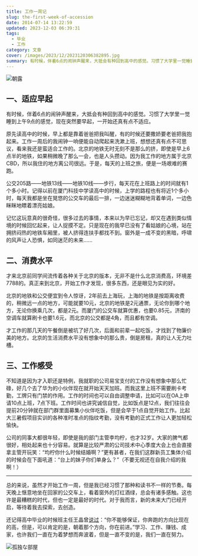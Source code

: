 ```yaml
---
title: 工作一周记
slug: the-first-week-of-accession
date: 2014-07-14 13:22:59
updated: 2023-12-03 06:39:31
tags:
  - 毕业
  - 工作
category: 文章
cover: /images/2023/12/2023120306382895.jpg
summary: 有时候，伴着6点的闹钟声醒来，大抵会有种回到高中的感觉。习惯了大学里一觉睡到上午9点的感觉，现在突然要早起，一开始还真有点不适应。
---
```


![朝露](/images/2023/12/2023120306305570.jpg)

## 一、适应早起

有时候，伴着6点的闹钟声醒来，大抵会有种回到高中的感觉。习惯了大学里一觉睡到上午9点的感觉，现在突然要早起，一开始还真有点不适应。

原先读高中的时候，早上都是靠着爸爸把我叫醒，有的时候还要撒娇要老爸把我抱起来。工作一周后的我闹钟一响便能自动爬起来洗漱上班，想想还真有点不可思议，看来我还是蛮适合工作的。北京的地铁无时无刻不是那么的挤，即使是早上6点半的地铁，如果稍微晚了那么一会，也是人头攒动。因为我工作的地方属于北京CBD，所以我住的地方离公司很远。于是，每天的上班之旅，便是一场艰难的赛跑。

公交205路——地铁13线——地铁10线——步行，每天花在上班路上的时间就有1个多小时。记得以前在厦门科技中学读高中的时候，上学的路程也有将近1个多小时，每天我都是坐在晃悠的公交车的最后一排，一边迷迷糊糊地背着单词，一边色眯眯地瞟着漂亮姑娘。

记忆这玩意真的很奇怪，很多过去的事情，本来以为早已忘记，却又在遇到类似情境的时候回忆起来，让人捉摸不定。只是现在的我早已没有了看姑娘的心境，站在拥挤闷热的地铁车厢里，被人挤得连扶手都找不到。窗外是一成不变的黑暗，呼啸的风声让人恐惧，如同迷茫的未来……

## 二、消费水平

才来北京前同学间流传着各种关于北京的版本，无非不是什么北京消费高，环境差7788的。真正来到北京，开始工作才发现，很多东西，还是眼见为实的好。

北京的地铁和公交便宜到令人惊讶，2年前去上海玩，上海的地铁是按距离收费的，稍微远一点的地方，可能就要10元，北京的地铁是2元通票，无论你到哪个地方，无论你换乘几次，都是2元。而厦门的公交车就算优惠，也要0.85元，济南的空调车就算刷卡也要1.6元，而北京的公交都是4角，而且都有空调。

才工作的那几天的午餐倒是被坑了好几次，后面和前辈一起吃饭，才找到了物廉价美的地方。北京的生活消费水平没有想象中的那么贵，倒是房租，真的让人无力吐槽。

## 三、工作感受

不知道是因为才入职还是特例，我就职的公司易宝支付的工作没有想象中那么忙碌，好几个去了华为的小伙伴现在就开始天天加班。而我这里上班不需要刷卡考勤，工牌只有门禁的作用。工作的时间也可以自由调整申请，比如可以在OA上申请10点上班，7点下班。工作时间也讲究诚信自觉，比如饭点是12点，我们往往会提前20分钟就在部门群里面募集小伙伴吃饭，但是会早于1点自觉开始工作。比起大三暑假项目实训的各种准时准点的指纹考勤，没有考勤的正式工作让人更加轻松愉快。

公司的同事大都很年轻，即使是我的部门主管李均柠，也才32岁。大家的脾气都很好，相处起来也十分容易。就算是比较严肃的公司技术中心季度大会上也会直接拿主管开玩笑：“均柠你什么时候结婚啊？”更有甚者，在我们这群新员工集体介绍的时候会在下面吼道：“台上的妹子你们单身么？”（不要无视还在自我介绍的我啊！）

---

总的来说，虽然才开始工作一周，但是我已经习惯了那种和读书不一样的节奏。每天晚上惬意地坐在回家的公交车上，看着窗外的灯红酒绿，总会有诸多感触。这也许是最糟糕的时代，但也一定是最好的时代。对于我而言，新的未来大门已经开启，等待着我去探索，去创造。

还记得高中毕业的时候班主任王晶曾[说过](/when-i-was-young/)：“你不能够保证，你奔跑的方向比现在的高，但是，可以肯定的是，朝着那个方向，你在前进。”学习、工作、赚钱、成家，也许我们一直在为着梦想而奔波着，但是一直不变的是，我们一直在努力。

![孤独な部屋](/images/2023/12/2023120306341521.jpg)
